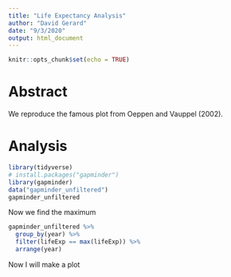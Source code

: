 ```yaml
---
title: "Life Expectancy Analysis"
author: "David Gerard"
date: "9/3/2020"
output: html_document
---
```


```r
knitr::opts_chunk$set(echo = TRUE)
```

# Abstract

We reproduce the famous plot from Oeppen and Vauppel (2002).

# Analysis

```r
library(tidyverse)
# install.packages("gapminder")
library(gapminder)
data("gapminder_unfiltered")
gapminder_unfiltered
```

Now we find the maximum
```r
gapminder_unfiltered %>%
  group_by(year) %>%
  filter(lifeExp == max(lifeExp)) %>%
  arrange(year)
```


Now I will make a plot











